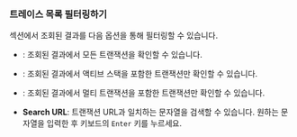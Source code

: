 ### 트레이스 목록 필터링하기

<Cmdname sid="trace_list" className="uitext" /> 섹션에서 조회된 결과를 다음 옵션을 통해 필터링할 수 있습니다.

<ImgLang img="analysis-hitmap-tx-list-filter.png" desc="TX 트레이스" />

* <Cmdname sid="view_all" className="uitext" />: 조회된 결과에서 모든 트랜잭션을 확인할 수 있습니다.

* <Cmdname sid="active_stack" className="uitext" />: 조회된 결과에서 액티브 스택을 포함한 트랜잭션만 확인할 수 있습니다.

* <Cmdname sid="multi_transaction" className="uitext" />: 조회된 결과에서 멀티 트랜잭션을 포함한 트랜잭션만 확인할 수 있습니다.

* **Search URL**: 트랜잭션 URL과 일치하는 문자열을 검색할 수 있습니다. 원하는 문자열을 입력한 후 키보드의 `Enter` 키를 누르세요.